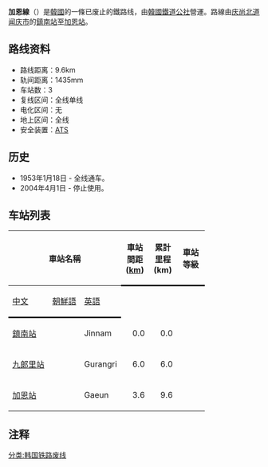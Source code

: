 {{unreferenced|time=2014-12-25T04:50:32+00:00}}
'''加恩線'''（{{kor|諺=가은선|漢=加恩線|羅=Gaeun seon|f=y}}）是[[大韓民國|韓國]]的一條已废止的鐵路线，由[[韓國鐵道公社|韓國鐵道公社]]營運。路線由[[庆尚北道|庆尚北道]][[闻庆市|闻庆市]]的[[鎮南站_(慶尚北道)|鎮南站]]至[[加恩站|加恩站]]。

== 路线资料 ==
*路线距离：9.6km
*轨间距离：1435mm
*车站数：3
*复线区间：全线单线
*电化区间：无
*地上区间：全线
*安全装置：[[自動列車停止裝置|ATS]]

== 历史 ==
*1953年1月18日 - 全线通车。
*2004年4月1日 - 停止使用。

== 车站列表 ==
{| class="wikitable"
|-
!colspan=3|車站名稱
!style="width: 2.5em; border-bottom:solid 3px;" rowspan=2|車站間距([[km|km]])
!style="width: 2.5em; border-bottom:solid 3px;" rowspan=2|累計里程 (km)
!style="width: 2.5em; border-bottom:solid 3px;" rowspan=2|車站<br>等級
!style="border-bottom:solid 3px;" rowspan=2|車站種別
!style="border-bottom:solid 3px;" rowspan=2|連接路線
|-
!style="border-bottom:solid 3px;"|[[中文|中文]]
!style="border-bottom:solid 3px;"|[[朝鮮語|朝鮮語]]
!style="border-bottom:solid 3px;"|[[英語|英語]]
|-
|[[鎮南站_(慶尚北道)|鎮南站]]
|{{lang|ko|진남역}}
|Jinnam
|style="text-align: right;"|0.0
|style="text-align: right;"|0.0
|style="text-align: center;"| 
|style="text-align: center;"| 
|[[聞慶線|聞慶線]]
|-
|[[九郞里站|九郞里站]]
|{{lang|ko|구랑리역}}
|Gurangri
|style="text-align: right;"|6.0
|style="text-align: right;"|6.0
|style="text-align: center;"| 
|style="text-align: center;"| 
| 
|-
|[[加恩站|加恩站]]
|{{lang|ko|가은역}}
|Gaeun
|style="text-align: right;"|3.6
|style="text-align: right;"|9.6
|style="text-align: center;"| 
|style="text-align: center;"| 
| 
|}

== 注释 ==
{{reflist}}

{{韩国铁道公社路线}}
{{加恩線}}

[[分类:韩国铁路废线|分类:韩国铁路废线]]